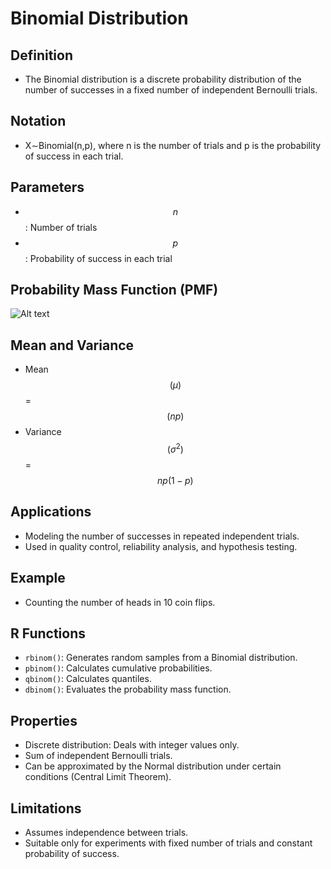 # Binomial Distribution

## Definition
- The Binomial distribution is a discrete probability distribution of the number of successes in a fixed number of independent Bernoulli trials.

## Notation
- X∼Binomial(n,p), where n is the number of trials and p is the probability of success in each trial.

## Parameters
- $$n$$: Number of trials
- $$p$$: Probability of success in each trial

## Probability Mass Function (PMF)
![Alt text](../../images/59.webp)

## Mean and Variance
- Mean $$(μ)$$ = $$(np)$$
- Variance $$(σ^2)$$ = $$np(1-p)$$

## Applications
- Modeling the number of successes in repeated independent trials.
- Used in quality control, reliability analysis, and hypothesis testing.

## Example
- Counting the number of heads in 10 coin flips.

## R Functions
- `rbinom()`: Generates random samples from a Binomial distribution.
- `pbinom()`: Calculates cumulative probabilities.
- `qbinom()`: Calculates quantiles.
- `dbinom()`: Evaluates the probability mass function.

## Properties
- Discrete distribution: Deals with integer values only.
- Sum of independent Bernoulli trials.
- Can be approximated by the Normal distribution under certain conditions (Central Limit Theorem).

## Limitations
- Assumes independence between trials.
- Suitable only for experiments with fixed number of trials and constant probability of success.
